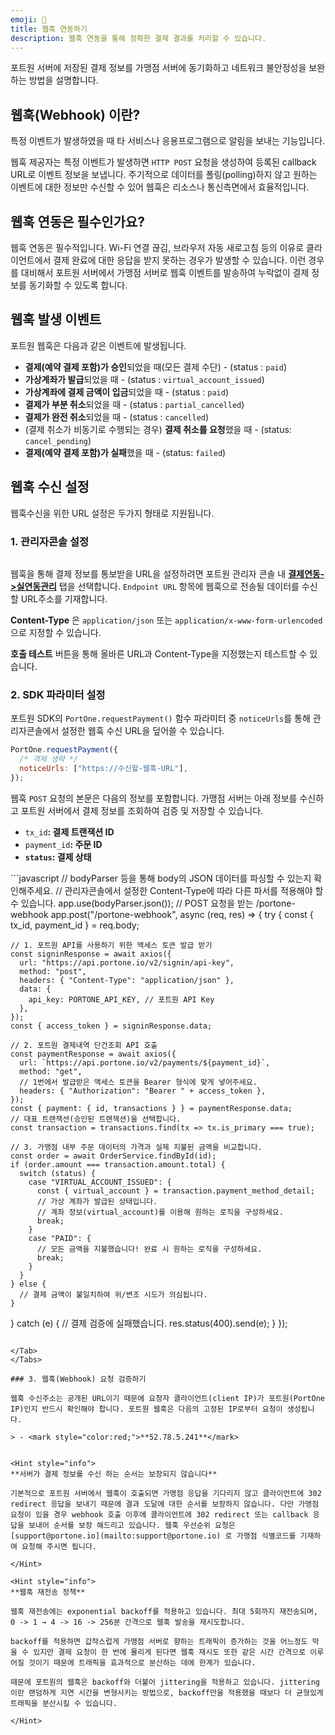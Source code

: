 ```yaml
---
emoji: 💸
title: 웹훅 연동하기
description: 웹훅 연동을 통해 정확한 결제 결과를 처리할 수 있습니다.
---
```





포트원 서버에 저장된 결제 정보를 가맹점 서버에 동기화하고 네트워크 불안정성을 보완하는 방법을 설명합니다.

## 웹훅(Webhook) 이란?

특정 이벤트가 발생하였을 때 타 서비스나 응용프로그램으로 알림을 보내는 기능입니다.

웹훅 제공자는 특정 이벤트가 발생하면 `HTTP POST` 요청을 생성하여 등록된 callback URL로 이벤트 정보을 보냅니다. 주기적으로 데이터를 폴링(polling)하지 않고 원하는 이벤트에 대한 정보만 수신할 수 있어 웹훅은 리소스나 통신측면에서 효율적입니다.

## **웹훅 연동은 필수인가요?**

웹훅 연동은 필수적입니다. Wi-Fi 연결 끊김, 브라우저 자동 새로고침 등의 이유로 클라이언트에서 결제 완료에 대한 응답을 받지 못하는 경우가 발생할 수 있습니다. 이런 경우를 대비해서 포트원 서버에서 가맹점 서버로 웹훅 이벤트를 발송하여 누락없이 결제 정보를 동기화할 수 있도록 합니다.

## 웹훅 발생 이벤트

포트원 웹훅은 다음과 같은 이벤트에 발생됩니다.

* **결제(예약 결제 포함)가 승인**되었을 때(모든 결제 수단) - (status : `paid`)
* **가상계좌가 발급**되었을 때 - (status : `virtual_account_issued`)
* **가상계좌에 결제 금액이 입금**되었을 때 - (status : `paid`)
* **결제가 부분 취소**되었을 때 - (status : `partial_cancelled`)
* **결제가 완전 취소**되었을 때 - (status : `cancelled`)
* (결제 취소가 비동기로 수행되는 경우) **결제 취소를 요청**했을 때 - (status: `cancel_pending`)
* **결제(예약 결제 포함)가 실패**했을 때 - (status: `failed`)

## 웹훅 수신 설정

웹훅수신을 위한 URL 설정은 두가지 형태로 지원됩니다.

### 1. 관리자콘솔 설정

<figure><img src="https://openapi-documentation-poc.vercel.app/_next/image?url=%2F_next%2Fstatic%2Fmedia%2Fv2-user-guide-admin-console-webhook.fb35a882.png&#x26;w=3840&#x26;q=100" alt=""/><figcaption></figcaption></figure>

웹훅을 통해 결제 정보를 통보받을 URL을 설정하려면 포트원 관리자 콘솔 내 [**결제연동->실연동관리**](https://admin.portone.io/integration?tab=production) 탭을 선택합니다. `Endpoint URL` 항목에 웹훅으로 전송될 데이터를 수신할 URL주소를 기재합니다.

**Content-Type** 은 `application/json` 또는 `application/x-www-form-urlencoded`으로 지정할 수 있습니다.

**호출 테스트** 버튼을 통해 올바른 URL과 Content-Type을 지정했는지 테스트할 수 있습니다.

### 2. SDK 파라미터 설정

포트원 SDK의 `PortOne.requestPayment()` 함수 파라미터 중 `noticeUrls`를 통해 관리자콘솔에서 설정한 웹훅 수신 URL을 덮어쓸 수 있습니다.

```javascript
PortOne.requestPayment({
  /* 객체 생략 */
  noticeUrls: ["https://수신할-웹훅-URL"],
});
```

웹훅 `POST` 요청의 본문은 다음의 정보를 포함합니다. 가맹점 서버는 아래 정보를 수신하고 포트원 서버에서 결제 정보를 조회하여 검증 및 저장할 수 있습니다.

* `tx_id`**: 결제 트랜잭션 ID**
* `payment_id`**: 주문 ID**
* **`status`: 결제 상태**

<Tabs>
<Tab title="Express.js">
```javascript
// bodyParser 등을 통해 body의 JSON 데이터를 파싱할 수 있는지 확인해주세요.
// 관리자콘솔에서 설정한 Content-Type에 따라 다른 파서를 적용해야 할 수 있습니다.
app.use(bodyParser.json());
// POST 요청을 받는 /portone-webhook
app.post("/portone-webhook", async (req, res) => {
  try {
    const { tx_id, payment_id } = req.body;
    
    // 1. 포트원 API를 사용하기 위한 액세스 토큰 발급 받기
    const signinResponse = await axios({
      url: "https://api.portone.io/v2/signin/api-key",
      method: "post",
      headers: { "Content-Type": "application/json" },
      data: {
        api_key: PORTONE_API_KEY, // 포트원 API Key
      },
    });
    const { access_token } = signinResponse.data;
    
    // 2. 포트원 결제내역 단건조회 API 호출
    const paymentResponse = await axios({
      url: `https://api.portone.io/v2/payments/${payment_id}`,
      method: "get",
      // 1번에서 발급받은 액세스 토큰을 Bearer 형식에 맞게 넣어주세요.
      headers: { "Authorization": "Bearer " + access_token },
    });
    const { payment: { id, transactions } } = paymentResponse.data;
    // 대표 트랜잭션(승인된 트랜잭션)을 선택합니다.
    const transaction = transactions.find(tx => tx.is_primary === true);
    
    // 3. 가맹점 내부 주문 데이터의 가격과 실제 지불된 금액을 비교합니다.
    const order = await OrderService.findById(id);
    if (order.amount === transaction.amount.total) {
      switch (status) {
        case "VIRTUAL_ACCOUNT_ISSUED": {
          const { virtual_account } = transaction.payment_method_detail;
          // 가상 계좌가 발급된 상태입니다.
          // 계좌 정보(virtual_account)를 이용해 원하는 로직을 구성하세요.
          break;
        }
        case "PAID": {
          // 모든 금액을 지불했습니다! 완료 시 원하는 로직을 구성하세요.
          break;
        }
      }
    } else {
      // 결제 금액이 불일치하여 위/변조 시도가 의심됩니다.
    }
  } catch (e) {
    // 결제 검증에 실패했습니다.
    res.status(400).send(e);
  }
});
```

</Tab>
</Tabs>

### 3. 웹훅(Webhook) 요청 검증하기

웹훅 수신주소는 공개된 URL이기 때문에 요청자 클라이언트(client IP)가 포트원(PortOne IP)인지 반드시 확인해야 합니다. 포트원 웹훅은 다음의 고정된 IP로부터 요청이 생성됩니다.

> - <mark style="color:red;">**52.78.5.241**</mark>


<Hint style="info">
**서버가 결제 정보를 수신 하는 순서는 보장되지 않습니다**

기본적으로 포트원 서버에서 웹훅이 호출되면 가맹점 응답을 기다리지 않고 클라이언트에 302 redirect 응답을 보내기 때문에 결과 도달에 대한 순서를 보장하지 않습니다. 다만 가맹점 요청이 있을 경우 webhook 호출 이후에 클라이언트에 302 redirect 또는 callback 응답을 보내어 순서를 보장 해드리고 있습니다. 웹훅 우선순위 요청은 [support@portone.io](mailto:support@portone.io) 로 가맹점 식별코드를 기재하여 요청해 주시면 됩니다.

</Hint>

<Hint style="info">
**웹훅 재전송 정책**

웹훅 재전송에는 exponential backoff를 적용하고 있습니다. 최대 5회까지 재전송되며, 0 -> 1 → 4 -> 16 -> 256분 간격으로 웹훅 발송을 재시도합니다.

backoff를 적용하면 갑작스럽게 가맹점 서버로 향하는 트래픽이 증가하는 것을 어느정도 막을 수 있지만 결제 요청이 한 번에 몰리게 된다면 웹훅 재시도 또한 같은 시간 간격으로 이루어질 것이기 때문에 트래픽을 효과적으로 분산하는 데에 한계가 있습니다.

때문에 포트원의 웹훅은 backoff와 더불어 jittering을 적용하고 있습니다. jittering이란 랜덤하게 지연 시간을 변형시키는 방법으로, backoff만을 적용했을 때보다 더 균형있게 트래픽을 분산시킬 수 있습니다.

</Hint>
